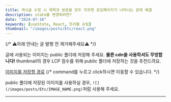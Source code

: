 ```yaml
---
title: 게시글 수정 시 제목과 본문을 모두 지우면 로딩페이지가 나타나는 문제 해결
description: state를 변경하려면?
date: "2024-07-16"
keywords: [useState, React, 트러블 슈팅]
thumbnail: "/images/posts/Etc/react.png"
---
```



{/* ⚠️아래 안내는 글 발행 전 제거해주세요⚠️ */}

글에 사용되는 이미지는 public 폴더에 저장해 주세요.
**물론 cdn을 사용하셔도 무방합니다!**
thumbnail의 경우 LCP 점수를 위해 public 폴더에 저장하는 것을 추천드려요.

[이미지를 저장할 경로](/public/images/posts/Etc)
{/* command를 누르고 click하시면 이동할 수 있습니다. */}

public 폴더에 저장된 이미지를 사용하실 경우, `![](/images/posts/Etc/IMAGE_NAME.png)`처럼 사용해 주세요.

---
